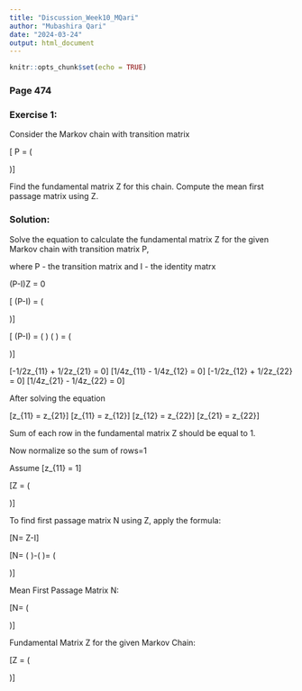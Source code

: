 ```yaml
---
title: "Discussion_Week10_MQari"
author: "Mubashira Qari"
date: "2024-03-24"
output: html_document
---
```


```r
knitr::opts_chunk$set(echo = TRUE)
```

### Page 474

### Exercise 1:

Consider the Markov chain with transition matrix

\[ P = \left( \begin{bmatrix}
    1/2 & 1/2 \\
    1/4 & 3/4
\end{bmatrix}\right)\]

Find the fundamental matrix Z for this chain. Compute the mean first passage
matrix using Z.

### Solution:

Solve the equation to calculate the fundamental matrix Z for the given Markov chain with transition matrix P,

where P - the transition matrix
and I - the identity matrx

(P-I)Z = 0 

\[ (P-I) = \left( \begin{bmatrix}
    1/2-1 & 1/2 \\
    1/4 & 3/4-1
\end{bmatrix}\right)\]


\[ (P-I) = \left( \begin{bmatrix}
    -1/2 & 1/2 \\
    1/4 & -1/4
\end{bmatrix}\right)  \left( \begin{bmatrix}
    z_{11} & z_{12} \\
    z_{21} & z_{22}
\end{bmatrix}\right) = \left( \begin{bmatrix}
    0 & 0 \\
    0 & 0
\end{bmatrix}\right)\]

\[-1/2z_{11} + 1/2z_{21} = 0\]
\[1/4z_{11} - 1/4z_{12} = 0\]
\[-1/2z_{12} + 1/2z_{22} = 0\]
\[1/4z_{21} - 1/4z_{22} = 0\]


After solving the equation 

\[z_{11} = z_{21}\]
\[z_{11} = z_{12}\]
\[z_{12} = z_{22}\]
\[z_{21} = z_{22}\]

Sum of each row in the fundamental matrix Z should be equal to 1.

Now normalize so the sum of rows=1

Assume \[z_{11} = 1\]

\[Z = \left( \begin{bmatrix}
    1 & 1 \\
    1 & 1
\end{bmatrix}\right)\]

To find first passage matrix N using Z, apply the formula:

\[N= Z-I\]

\[N= \left( \begin{bmatrix}
    1 & 1 \\
    1 & 1
\end{bmatrix}\right)-\left( \begin{bmatrix}
    1 & 0 \\
    0 & 1
\end{bmatrix}\right)= \left( \begin{bmatrix}
    0 & 1 \\
    1 & 0
\end{bmatrix}\right)\]

Mean First Passage Matrix N:

\[N=  \left( \begin{bmatrix}
    0 & 1 \\
    1 & 0
\end{bmatrix}\right)\]

Fundamental Matrix Z for the given Markov Chain:

\[Z = \left( \begin{bmatrix}
    1 & 1 \\
    1 & 1
\end{bmatrix}\right)\]